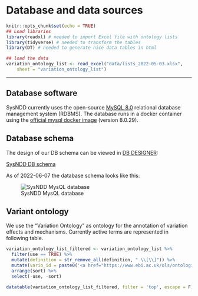 # Database and data sources {#database-structure}

```r
knitr::opts_chunk$set(echo = TRUE)
## Load libraries
library(readxl) # needed to import Excel file with ontology lists
library(tidyverse) # needed to transform the tables
library(DT) # needed to generate nice data tables in html
```

```r
## load the data
variation_ontology_list <- read_excel("data/lists_2022-05-03.xlsx", 
    sheet = "variation_ontology_list")
```
---

## Database software 

SysNDD currently uses the open-source [MySQL 8.0](https://dev.mysql.com/doc/relnotes/mysql/8.0/en/) relational database management system (RDBMS).
The database runs in a docker container using the [official mysql docker image](https://hub.docker.com/_/mysql) (version 8.0.29).

## Database schema

The design of our DB schema can be viewed in [DB DESIGNER](https://www.dbdesigner.net/):

<div style="max-width:1000px;">
[SysNDD DB schema](https://dbdesigner.page.link/3Morx9HZxzqt4R379)
</div>

As of 2022-06-07 the database schema looks like this:

<div style="max-width:1000px;">
![SysNDD MysQL database](./static/img/04_01-design-db-schema.png)
</div>


## Variant ontology

We use the "Variation Ontology" as ontology for the annotation of variation effects and mechanisms.
Currently active terms are represented in following table.

```r

variation_ontology_list_filtered <- variation_ontology_list %>%
  filter(use == TRUE) %>%
  mutate(definition = str_remove_all(definition, " \\[\\]")) %>%
  mutate(vario_id = paste0('<a href="https://www.ebi.ac.uk/ols/ontologies/vario/terms?iri=http://purl.obolibrary.org/obo/', str_replace_all(vario_id, "\\:", "\\_"), '" target="_blank" >', vario_id, '</a>')) %>%
  arrange(sort) %>%
  select(-use, -sort)

datatable(variation_ontology_list_filtered, filter = 'top', escape = F)
```
